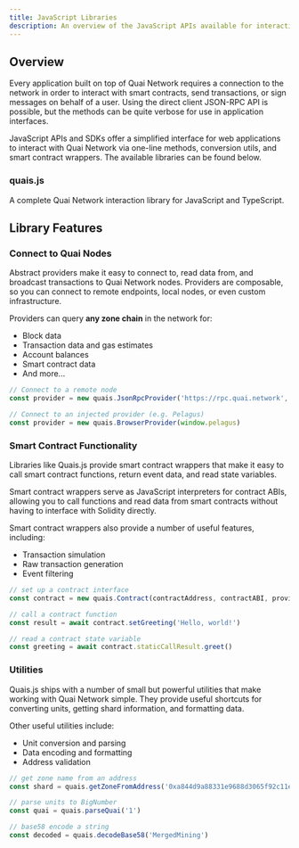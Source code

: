 ```yaml
---
title: JavaScript Libraries
description: An overview of the JavaScript APIs available for interacting with Quai Network.
---
```


## Overview

Every application built on top of Quai Network requires a connection to the network in order to interact with smart contracts, send transactions, or sign messages on behalf of a user. Using the direct client JSON-RPC API is possible, but the methods can be quite verbose for use in application interfaces.

JavaScript APIs and SDKs offer a simplified interface for web applications to interact with Quai Network via one-line methods, conversion utils, and smart contract wrappers. The available libraries can be found below.

### quais.js

A complete Quai Network interaction library for JavaScript and TypeScript.

<CardGroup cols={3}>
	<Card
		title='Github'
		icon='github'
		href='/sdk/introduction'
	/>
	<Card
		title='Package'
		icon='npm'
		href='https://www.npmjs.com/package/quais'
	/>
	<Card
		title='Examples'
		icon='code'
		href='https://github.com/dominant-strategies/quais.js/tree/master/examples'
	/>
</CardGroup>

## Library Features

### Connect to Quai Nodes

Abstract providers make it easy to connect to, read data from, and broadcast transactions to Quai Network nodes. Providers are composable, so you can connect to remote endpoints, local nodes, or even custom infrastructure.

Providers can query **any zone chain** in the network for:

- Block data
- Transaction data and gas estimates
- Account balances
- Smart contract data
- And more...

```javascript
// Connect to a remote node
const provider = new quais.JsonRpcProvider('https://rpc.quai.network', undefined, { usePathing: true })

// Connect to an injected provider (e.g. Pelagus)
const provider = new quais.BrowserProvider(window.pelagus)
```

### Smart Contract Functionality

Libraries like Quais.js provide smart contract wrappers that make it easy to call smart contract functions, return event data, and read state variables.

Smart contract wrappers serve as JavaScript interpreters for contract ABIs, allowing you to call functions and read data from smart contracts without having to interface with Solidity directly.

Smart contract wrappers also provide a number of useful features, including:

- Transaction simulation
- Raw transaction generation
- Event filtering

```javascript
// set up a contract interface
const contract = new quais.Contract(contractAddress, contractABI, provider)

// call a contract function
const result = await contract.setGreeting('Hello, world!')

// read a contract state variable
const greeting = await contract.staticCallResult.greet()
```

### Utilities

Quais.js ships with a number of small but powerful utilities that make working with Quai Network simple. They provide useful shortcuts for converting units, getting shard information, and formatting data.

Other useful utilities include:

- Unit conversion and parsing
- Data encoding and formatting
- Address validation

```javascript
// get zone name from an address
const shard = quais.getZoneFromAddress('0xa844d9a88331e9688d3065f92c11e25ab1e50aa6')

// parse units to BigNumber
const quai = quais.parseQuai('1')

// base58 encode a string
const decoded = quais.decodeBase58('MergedMining')
```
